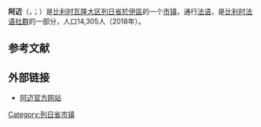 {{noteTA|G1=比利时地名}}
{{Infobox Belgium municipality
|name=阿迈
|native_name= <small>{{native name|fr|Amay}}<br>{{native name|wa|Ama}}</small>
|picture= 20120724 amay08.JPG
|picture-legend= 圣奥德广场（Place Sainte-Ode）
|map=Amay Liège Belgium Map.png
|map-legend=阿迈在[[列日省|列日省]]的位置
|arms= Blason Amay.svg
|flag= Flag of Amay.svg
|region={{BE-REG-WAL}}
|community={{BE-FR}}
|province={{BE-PROV-LG}}
|arrondissement=[[於伊區|於伊區]]
|nis=61003
|pyramid-date
|0-19=
|20-64
|65
|foreigners=
|foreigners-date
|mayor=Jean-Michel Javaux ([[生態_(比利時)|Ecolo]])
|majority=[[生態_(比利時)|Ecolo]], [[革新运动|MR]]
|postal-codes=4540
|telephone-area=085
|web=[http://www.amay.be/ www.amay.be]
|coordinates = {{coord|50|33|N|05|19|E|region:BE|display=inline,title}}
}}
'''阿迈'''（{{lang-fr|Amay}}，{{IPA-fr|amɛ}}；{{lang-wa|Ama}}）是[[比利时|比利时]][[瓦隆大区|瓦隆大区]][[列日省|列日省]][[於伊區|於伊區]]的一个[[市镇_(比利时)|市镇]]，通行[[法语|法语]]，是[[比利时法语社群|比利时法语社群]]的一部分，人口14,305人（2018年）。

== 参考文献 ==
{{Reflist}}

== 外部链接 ==
*[http://www.amay.be/ 阿迈官方网站] {{Wayback|url=http://www.amay.be/ |date=20210212030317 }}

{{列日省市区}}

{{DEFAULTSORT:Amay}}
{{Belgium-geo-stub}}

[[Category:列日省市镇|Category:列日省市镇]]